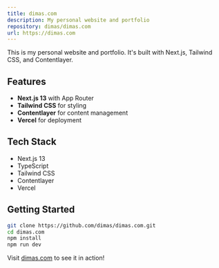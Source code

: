 ```yaml
---
title: dimas.com
description: My personal website and portfolio
repository: dimas/dimas.com
url: https://dimas.com
---
```


This is my personal website and portfolio. It's built with Next.js, Tailwind CSS, and Contentlayer.

## Features

- **Next.js 13** with App Router
- **Tailwind CSS** for styling
- **Contentlayer** for content management
- **Vercel** for deployment

## Tech Stack

- Next.js 13
- TypeScript
- Tailwind CSS
- Contentlayer
- Vercel

## Getting Started

```bash
git clone https://github.com/dimas/dimas.com.git
cd dimas.com
npm install
npm run dev
```

Visit [dimas.com](https://dimas.com) to see it in action!

